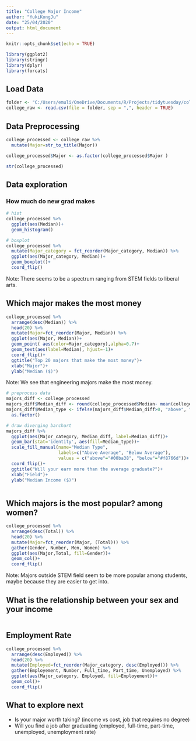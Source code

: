 ```yaml
---
title: "College Major Income"
author: "YukiKongJu"
date: "25/04/2020"
output: html_document
---
```


```r
knitr::opts_chunk$set(echo = TRUE)

library(ggplot2)
library(stringr)
library(dplyr)
library(forcats)
```

## Load Data

```r

folder <- "C:/Users/emuli/OneDrive/Documents/R/Projects/tidytuesday/college_majors/data/recent-grads.csv"
college_raw <- read.csv(file = folder, sep = ",", header = TRUE)

```

## Data Preprocessing

```r

college_processed <- college_raw %>%
  mutate(Major=str_to_title(Major)) 

college_processed$Major <- as.factor(college_processed$Major )

str(college_processed)

```

## Data exploration

### How much do new grad makes

```r

# hist
college_processed %>% 
  ggplot(aes(Median))+
  geom_histogram()

# boxplot
college_processed %>% 
  mutate(Major_category = fct_reorder(Major_category, Median)) %>% 
  ggplot(aes(Major_category, Median))+
  geom_boxplot()+
  coord_flip()


```

Note: There seems to be a spectrum ranging from STEM fields to liberal arts.

## Which major makes the most money

```r

college_processed %>% 
  arrange(desc(Median)) %>% 
  head(20) %>% 
  mutate(Major=fct_reorder(Major, Median)) %>%
  ggplot(aes(Major, Median))+
  geom_point( aes(color=Major_category),alpha=0.7)+
  geom_text(aes(label=Median), hjust=-1)+
  coord_flip()+
  ggtitle("Top 20 majors that make the most money")+
  xlab("Major")+
  ylab("Median ($)")

```

Note: We see that engineering majors make the most money.

```r

# preprocess data
majors_diff <- college_processed
majors_diff$Median_diff <- round(college_processed$Median- mean(college_processed$Median))
majors_diff$Median_type <- ifelse(majors_diff$Median_diff>0, "above", "below") %>% 
  as.factor()

# draw diverging barchart
majors_diff %>% 
  ggplot(aes(Major_category, Median_diff, label=Median_diff))+
  geom_bar(stat='identity', aes(fill=Median_type))+
  scale_fill_manual(name="Median Type", 
                    labels=c("Above Average", "Below Average"),
                    values = c("above"="#00ba38", "below"="#f8766d"))+
  coord_flip()+
  ggtitle("Will your earn more than the average graduate?")+
  xlab("Field")+
  ylab("Median Income ($)")



```



## Which majors is the most popular? among women?

```r

college_processed %>% 
  arrange(desc(Total)) %>% 
  head(20) %>% 
  mutate(Major=fct_reorder(Major, (Total))) %>% 
  gather(Gender, Number, Men, Women) %>% 
  ggplot(aes(Major,Total, fill=Gender))+
  geom_col()+
  coord_flip()

```
Note: Majors outside STEM field seem to be more popular among students, maybe because they are easier to get into.

## What is the relationship between your sex and your income

```r

```


## Employment Rate

```r

college_processed %>% 
  arrange(desc(Employed)) %>% 
  head(20) %>% 
  mutate(Employed=fct_reorder(Major_category, desc(Employed))) %>% 
  gather(Employement, Number, Full_time, Part_time, Unemployed) %>% 
  ggplot(aes(Major_category, Employed, fill=Employement))+
  geom_col()+
  coord_flip()

```


## What to explore next

  * Is your major worth taking? (income vs cost, job that requires no degree)
  * Will you find a job after graduating (employed, full-time, part-time, unemployed, unemployment rate)
